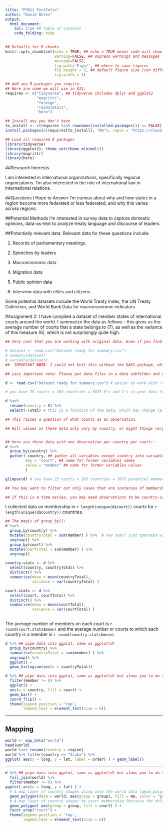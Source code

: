 ```yaml
---
title: "PS811 Portfolio"
author: "David Bates"
output:
  html_document: 
    toc: true ## table of contents
    code_folding: hide
---
```

```r
## Defaults for R chunks
knitr::opts_chunk$set(echo = TRUE, ## echo = TRUE means code will show
                      warning=FALSE, ## supress warnings and messages from R
                      message=FALSE,
                      fig.path='Figs/', ## where to save figures
                      fig.height = 3, ## default figure size (can differ in each chunk)
                      fig.width = 3)

## Add any R packages you require. 
## Here are some we will use in 811:
requires <- c("tidyverse", ## tidyverse includes dplyr and ggplot2
              "magrittr",
              "foreign",
              "readstata13",
              "here")

## Install any you don't have
to_install <- c(requires %in% rownames(installed.packages()) == FALSE)
install.packages(c(requires[to_install], "NA"), repos = "https://cloud.r-project.org/" )

## Load all required R packages
library(tidyverse)
library(ggplot2); theme_set(theme_minimal())
library(magrittr)
library(here)
```
<!-- The above header sets everything up. -->





<!-- Replace the below with bit about you. -->
##Research Interests

I am interested in international organizations, specifically regional organizations. I'm also interested in the role of international law in international relations.

##Questions I Hope to Answer
I'm curious about why and how states in a region become more federated or less federated, and why this varies across regions.

##Potential Methods
I'm interested in survey data to capture domestic opinions, data-as-text to analyze treaty language and discourse of leaders.

##Potentially relevant data:
Relevant data for these questions include:
 
1. Records of parliamentary meetings.

2. Speeches by leaders
 
3. Macroeconomic data
 
4. Migration data

5. Public opinion data
 
6. Interview data with elites and citizens.

Some potential datasets include the World Treaty Index, the UN Treaty Collection, and World Bank Data for macroeconomic indicators.

#Assignment 2:
I have compiled a dataset of member states of international courts around the world. I summarize the data as follows -- this gives us the average number of courts that a state belongs to (7), as well as the variance of this measure (6), which is not surprisingly quite high.

```r
## Very cool that you are working with original data. Even if you find a source for these data, it is unlikely that they will be current to 2019, so you have at least added a time period here. My suggestions use dplyr and tidyr functions glimpse(), rename(), select(), group_by(), gather(), summarize(), and mutate(). 

# dataset <- read.csv("Dataset ready for summary.csv")
# summary(dataset)
# variance(dataset) 
##  IMPORTANT NOTE: I could not knit this without the DAKS package, which is where google tells me this `variance()` function can be found. Base R is just var(), so you could either use that, as I have below, or add DAKS to your list of packages to install and load

## Less important note: Please put data files in a data subfolder and use the here() function

d <- read.csv("Dataset ready for summary.csv") # easier to work with "d"

# you have 25 courts x 203 countries = 5075 0's and 1's in your data frame

d %<>% 
  rename(country = X) %>% 
  select(-Total) # this is a function of the data, which may change (e.g. if you find another court), so we want to create this. It can't be fixed in the raw data. 

## This raises a question of what counts as an observation.

## Will values in these data only vary by country, or might things vary among each country's memberships (e.g. the dates, roles, contributions).


## Here are these data with one observation per country per court::
d %<>% 
  group_by(country) %>% 
  gather(-country, ## gather all variables except country into variable-value pairs
         key = "court", ## name for former variables names
         value = "member" ## name for former variables values
         )

glimpse(d) # you have 25 courts x 203 countries = 5075 potential membership observations

## You may want to filter out only cases that are instances of membership (if you are only recording information about members) or not (if you are recording information about non-members)

## If this is a time series, you may need observations to be country-court-year


```

I collected data on membership in `r length(unique(d$court))`  courts for `r length(unique(d$country))` countries.

```r
## The magic of group_by():
d %<>% 
  group_by(country) %>% 
  mutate(countryTotal = sum(member) ) %>%  # now sum() just operates within each country group
  ungroup() %>%
  group_by(court) %>% 
  mutate(courtTotal = sum(member) ) %>% 
  ungroup() 

country.stats <- d %>% 
  select(country, countryTotal) %>% 
  distinct() %>%
  summarise(mean = mean(countryTotal),
            variance = var(countryTotal) )

court.stats <- d %>% 
  select(court, courtTotal) %>% 
  distinct() %>%
  summarise(mean = mean(courtTotal),
            variance = var(courtTotal) )
  
```

The average number of members on each court is `r round(court.stats$mean)` and the average number or courts to which each country is a member is `r round(country.stats$mean)`.

```r
d %>% ## pipe data into ggplot, same as ggplot(d)
  group_by(country) %>% 
  summarise(countryTotal = sum(member) ) %>%
  ungroup() %>% 
  ggplot() +
  geom_histogram(aes(x = countryTotal))
```


```r
d %>% ## pipe data into ggplot, same as ggplot(d) but alows you to do stuff to d if you wnat, like filter out 0's:
  filter(member != 0) %>% 
  ggplot() + 
  aes(x = country, fill = court) + 
  geom_bar() + 
  coord_flip() + 
  theme(legend.position = 'top',
        legend.text = element_text(size = 6))
```


<!--
David, 
These data seem like good choices; perhaps you will be merging treaty and economic data? Your task now is to select a few variables of interests. Try writing a few lines of R code that loads these data from their URL and then uses select() to trim it down to the columns you want. Make sure to include any ID columns. 
If the files are very large, you may want to make a short .R script that loads from the URL, selects the variables you want, and then saves your new, smaller data file in a folder called "data" (make sure to save this script in your 811 folder, commit it, and push it). This portfolio page can then load this smaller data file from that folder using here(data/YourNewDataFile).
If you want to start working with treaty text data right off the bat, let me know and we can jump ahead to some text analysis basics--we will need to at least count some word frequencies so you have something to plot :) 
Best,
Devin
-->


---

## Mapping
```r
world <- map_data("world")  
head(world)
world %<>% rename(country = region)
world %>% filter(country == "Aruba") %>% 
ggplot( aes(x = long, y = lat, label = order) ) + geom_label()  
```
---

```r
d %>% ## pipe data into ggplot, same as ggplot(d) but alows you to do stuff to d if you wnat, like filter out 0's:
  full_join(world) %>%
  filter(member != 0) %>% 
ggplot( aes(x = long, y = lat) ) +  
  # A map layer of country shapes using only the world data (geom_polygon connects the dots)
  geom_polygon(data = world, aes(group = group), fill = NA, color = "grey" ) +
  # A map layer of country shapes by court membership (because the default data here is the joined d + world data we piped in)
  geom_polygon( aes(group = group, fill = court) ) +
  facet_wrap("court") +
  theme(legend.position = 'top',
        legend.text = element_text(size = 6))
```
